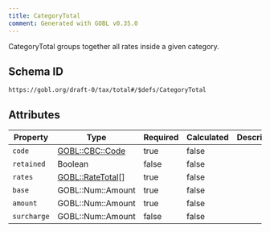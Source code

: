 ```yaml
---
title: CategoryTotal
comment: Generated with GOBL v0.35.0
---
```


CategoryTotal groups together all rates inside a given category.

## Schema ID

`https://gobl.org/draft-0/tax/total#/$defs/CategoryTotal`

## Attributes

| Property    | Type                                    | Required | Calculated | Description |
|-------------|-----------------------------------------|----------|------------|-------------|
| `code`      | [GOBL::CBC::Code](/draft-0/cbc/code)    | true     | false      |             |
| `retained`  | Boolean                                 | false    | false      |             |
| `rates`     | [GOBL::RateTotal](/draft-0/ratetotal)[] | true     | false      |             |
| `base`      | GOBL::Num::Amount                       | true     | false      |             |
| `amount`    | GOBL::Num::Amount                       | true     | false      |             |
| `surcharge` | GOBL::Num::Amount                       | false    | false      |             |

